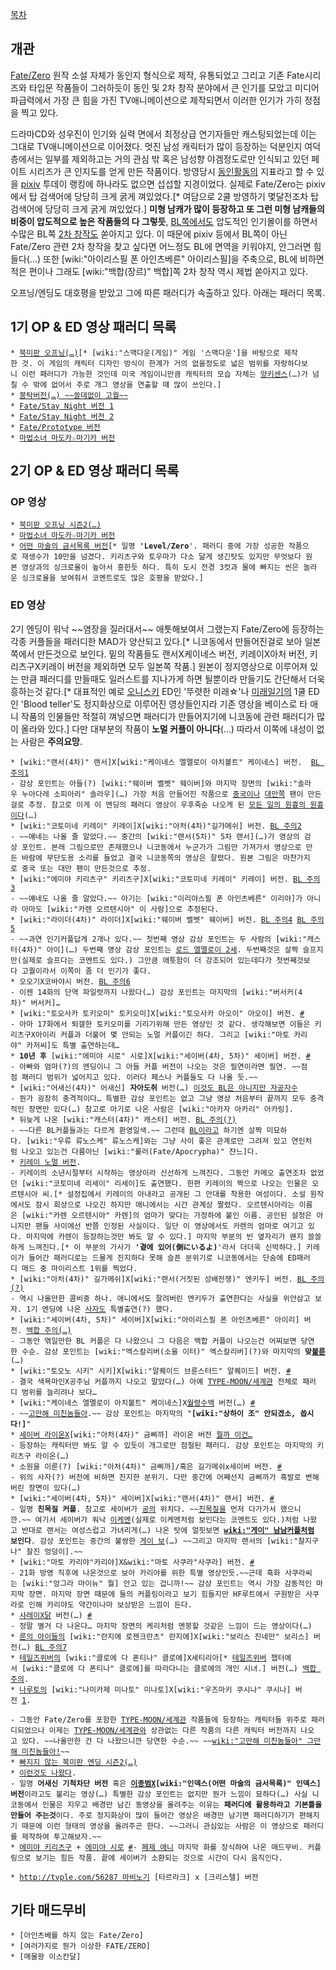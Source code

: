 [[목차]]
== 개관 ==
[[Fate/Zero]] 원작 소설 자체가 동인지 형식으로 제작, 유통되었고 그리고 기존 Fate시리즈와 타입문 작품들이 그러하듯이 동인 및 2차 창작 분야에서 큰 인기를 모았고 미디어 파급력에서 가장 큰 힘을 가진 TV애니메이션으로 제작되면서 이러한 인기가 가히 정점을 찍고 있다.

드라마CD와 성우진이 인기와 실력 면에서 최정상급 연기자들만 캐스팅되었는데 이는 그대로 TV애니메이션으로 이어졌다. 멋진 남성 캐릭터가 많이 등장하는 덕분인지 여덕층에서는 일부를 제외하고는 거의 관심 밖 혹은 남성향 야겜정도로만 인식되고 있던 페이트 시리즈가 큰 인지도를 얻게 만든 작품이다. 방영당시 [[동인]]활동의 지표라고 할 수 있을 [[pixiv]] 투데이 랭킹에 하나라도 없으면 섭섭할 지경이었다. 실제로 Fate/Zero는 pixiv에서 탑 검색어에 당당히 크게 굵게 껴있었다.[* 여담으로 2쿨 방영하기 몇달전조차 탑 검색어에 당당히 크게 굵게 껴있었다.] '''미형 남캐가 많이 등장하고 또 그런 미형 남캐들의 비중이 압도적으로 높은 작품들의 다 그렇듯''', [[BL]]쪽에서도 압도적인 인기몰이를 하면서 수많은 BL쪽 [[2차 창작]]도 쏟아지고 있다. 이 때문에 pixiv 등에서 BL쪽이 아닌 Fate/Zero 관련 2차 창작을 찾고 싶다면 어느정도 BL에 면역을 키워야지, 안그러면 힘들다(…) 또한 [wiki:"아이리스필 폰 아인츠베른" 아이리스필]을 주축으로, BL에 비하면 적은 편이나 그래도 [wiki:"백합(장르)" 백합]쪽 2차 창작 역시 제법 쏟아지고 있다.

오프닝/엔딩도 대호평을 받았고 그에 따른 패러디가 속출하고 있다. 아래는 패러디 목록.

== 1기 OP & ED 영상 패러디 목록 ==
 * [http://nicoviewer.net/sm16100613 북미판 오프닝(…)][* [wiki:"스맥다운(게임)" 게임 '스맥다운']을 바탕으로 제작한 것. 이 게임의 캐릭터 디자인 방식이 한계가 거의 없을정도로 넓은 범위를 자랑하다보니 이런 패러디가 가능한 것인데 미국 게임이니만큼 캐릭터의 모습 자체는 [[양키센스]](…)가 넘칠 수 밖에 없어서 주로 개그 영상을 연출할 때 많이 쓰인다.] 
 * [http://h7097.tistory.com//attachment/cfile1.uf@1770A8384F1F58C2028F2B.swf 붕탁버전(…) ~~쓸데없이 고퀄~~]
 * [http://serviceapi.nmv.naver.com/flash/NFPlayer.swf?vid=5DD17FEC93EEA53D5E9DE7A4F4280A142245&outKey=V1210ae0985696903211220b7933a170cba14cb50e0a5e6faf2b120b7933a170cba14 Fate/Stay Night 버전 1]
 * [http://serviceapi.nmv.naver.com/flash/NFPlayer.swf?vid=CD006B010678BDA57332DEE11D67F75BD088&outKey=V12220aa14c5331ad41941ab575d276bef7238f9712bfad47885e1ab575d276bef723 Fate/Stay Night 버전 2]
 * [http://serviceapi.nmv.naver.com/flash/NFPlayer.swf?vid=17228866C22682D2514DAA0DC5AE67EAFE5F&outKey=V129d144a95800527a1249095c22450b52126da279ba10a0eb9c99095c22450b52126 Fate/Prototype 버전]
 * [http://serviceapi.nmv.naver.com/flash/NFPlayer.swf?vid=2D21E4FFC2693AFB3750A26D7F39FD5EFBC1&outKey=V1210bf11c2740262dd370af7884589909a7fb21b391abf96b3b50af7884589909a7f 마법소녀 마도카☆마기카 버전]

== 2기 OP & ED 영상 패러디 목록 ==
=== OP 영상 ===
 * [http://nicoviewer.net/sm17777385 북미판 오프닝 시즌2(…)]
 * [http://nicoviewer.net/sm17608798 마법소녀 마도카☆마기카 버전]
 * [http://nicoviewer.net/sm17779440 어떤 마술의 금서목록 버전][* 일명 ''''Level/Zero''''. 패러디 중에 가장 성공한 작품으로 재생수가 10만을 넘겼다. 키리츠구와 토우마가 다소 닮게 생긴탓도 있지만 무엇보다 원본 영상과의 싱크로율이 높아서 흥한듯 하다. 특히 도시 전경 3컷과 물에 빠지는 씬은 놀라운 싱크로율을 보여줘서 코멘트로도 많은 호평을 받았다.]

=== ED 영상 ===
2기 엔딩이 워낙 ~~염장을 질러대서~~ 애틋해보여서 그랬는지 Fate/Zero에 등장하는 각종 커플들을 패러디한 MAD가 양산되고 있다.[* 니코동에서 만들어진걸로 보아 일본쪽에서 만든것으로 보인다. 밑의 작품들도 랜서X케이네스 버전, 키레이X아처 버전, 키리츠구X키레이 버전을 제외하면 모두 일본쪽 작품.] 원본이 정지영상으로 이루어져 있는 만큼 패러디를 만들때도 일러스트를 지나가게 하면 될뿐이라 만들기도 간단해서 더욱 흥하는것 같다.[* 대표적인 예로 [[오니스키]] ED인 '뚜렷한 미래☆'나 [[미래일기]]의 1쿨 ED인 'Blood teller'도 정지화상으로 이루어진 영상들인지라 기존 영상을 베이스로 타 애니 작품의 인물들만 적절히 껴넣으면 패러디가 만들어지기에 니코동에 관련 패러디가 많이 올라와 있다.] 다만 대부분의 작품이 '''노멀 커플이 아니다'''(…) 따라서 이쪽에 내성이 없는 사람은 '''주의요망'''.

 * [wiki:"랜서(4차)" 랜서]X[wiki:"케이네스 엘멜로이 아치볼트" 케이네스] 버전.  [http://serviceapi.nmv.naver.com/flash/NFPlayer.swf?vid=39B6A337A628A3EEFD0E6DD63B6B71143D0E&outKey=V12104cc714bd80aa30b7f2189ad789c3fe1171fe21792c38105ff2189ad789c3fe11 BL 주의1] 
 - 감상 포인트는 아들(?) [wiki:"웨이버 벨벳" 웨이버]와 마지막 장면의 [wiki:"솔라우 누아다레 소피아리" 솔라우](…) 가장 처음 만들어진 작품으로 [[중국]]이나 [[대만]]쪽 팬이 만든걸로 추정. 참고로 이게 이 엔딩의 패러디 영상이 우후죽순 나오게 된 [[모든 일의 원흉의 원흉]]이다(…)
 * [wiki:"코토미네 키레이" 키레이]X[wiki:"아처(4차)"길가메쉬] 버전. [http://serviceapi.nmv.naver.com/flash/NFPlayer.swf?vid=4EB7ED9F38B78FE3B9D7A2C4563481153390&outKey=V1210fbbc1a932ef5e5d61d6c4fa5c714b47d4a15099de8a3b8191d6c4fa5c714b47d BL 주의2] 
 - ~~얘네는 나올 줄 알았다.~~ 중간의 [wiki:"랜서(5차)" 5차 랜서](…)가 영상의 감상 포인트. 본래 그림으로만 존재했으나 니코동에서 누군가가 그림만 가져가서 영상으로 만든 바람에 무단도용 소리를 들었고 결국 니코동쪽의 영상은 잘렸다. 원본 그림은 마찬가지로 중국 또는 대만 팬이 만든것으로 추정.
 * [wiki:"에미야 키리츠구" 키리츠구]X[wiki:"코토미네 키레이" 키레이] 버전. [http://nicoviewer.net/sm17622682 BL 주의3] 
 - ~~얘네도 나올 줄 알았다.~~ 아기는 [wiki:"이리야스필 폰 아인츠베른" 이리야]가 아니라 아마도 [wiki:"카렌 오르텐시아" 이 사람]으로 추정된다.
 * [wiki:"라이더(4차)" 라이더]X[wiki:"웨이버 벨벳" 웨이버] 버전. [http://nicoviewer.net/sm17646986 BL 주의4] [http://nicoviewer.net/sm17656511 BL 주의5] 
 - ~~과연 인기커플답게 2개나 있다.~~ 첫번째 영상 감상 포인트는 두 사람의 [wiki:"캐스터(4차)" 아이](…) 두번째 영상 감상 포인트는 [[로드 엘멜로이 2세]]. 두번째것은 살짝 슬프지만(실제로 슬프다는 코멘트도 있다.) 그만큼 애틋함이 더 강조되어 있는데다가 첫번째것보다 고퀄이라서 이쪽이 좀 더 인기가 좋다.
 * 오오기X코바야시 버전. [http://nicoviewer.net/sm17660981 BL 주의6] 
 - 이젠 14화의 단역 파일럿까지 나왔다(…) 감상 포인트는 마지막의 [wiki:"버서커(4차)" 버서커]…
 * [wiki:"토오사카 토키오미" 토키오미]X[wiki:"토오사카 아오이" 아오이] 버전. [http://nicoviewer.net/sm17672580 #]
 - 아마 17화에서 퇴갤한 토키오미를 기리기위해 만든 영상인 것 같다. 생각해보면 이들은 키리츠구X아이리 커플과 더불어 몇 안되는 노멀 커플이긴 하다. 그리고 [wiki:"마토 카리야" 카저씨]도 특별 출연하는데… 
 * '''10년 후''' [wiki:"에미야 시로" 시로]X[wiki:"세이버(4차, 5차)" 세이버] 버전. [http://nicoviewer.net/sm17679519 #] 
 - 아빠와 엄마(?)의 엔딩이니 그 아들 커플 버전이 나오는 것은 필연이라면 필연. ~~점점 패러디 범위가 넓어지고 있다. 이러다 페스나 커플들도 다 나올 듯.~~ 
 * [wiki:"어새신(4차)" 어새신] '''자아도취''' 버전(…) [http://nicoviewer.net/sm17702430 이것도 BL은 아니지만 자공자수] 
 - 뭔가 굉장히 충격적이다… 특별한 감상 포인트는 없고 그냥 영상 처음부터 끝까지 모두 충격적인 장면만 있다(…) 참고로 아기로 나온 사람은 [wiki:"아카자 아카리" 아카링].
 * 뒤늦게 나온 [wiki:"캐스터(4차)" 캐스터] 버전. [http://sso02184.blog.me/120159496358 BL 주의(?)] 
 - ~~다른 BL커플들과는 다르게 환영일색.~~ 그런데 [[BL]]이라고 하기엔 살짝 미묘하다. [wiki:"우류 류노스케" 류노스케]와는 그냥 사이 좋은 관계로만 그려져 있고 연인처럼 나오고 있는건 다름아닌 [wiki:"룰러(Fate/Apocrypha)" 쟌느]다.
 * [http://serviceapi.nmv.naver.com/flash/NFPlayer.swf?vid=DD4AB9FBA55348B71F7F338657EE98C82B52&outKey=V12280b93249bf1439ddfed51fd7a4a9ac4e9128d4228047095a1ed51fd7a4a9ac4e9 키레이 노멀 버전]. 
 - 키레이의 소년시절부터 시작하는 영상이라 신선하게 느껴진다. 그동안 카메오 출연조차 없었던 [wiki:"코토미네 리세이" 리세이]도 출연했다. 한편 키레이의 짝으로 나오는 인물은 오르텐시아 씨.[* 설정집에서 키레이의 아내라고 공개된 그 안대를 착용한 여성이다. 소설 원작에서도 잠시 회상으로 나오긴 하지만 애니에서는 시간 관계상 짤렸다. 오르텐시아라는 이름은 [wiki:"카렌 오르텐시아" 카렌]의 엄마가 맞다는 가정하에 붙인 이름. 공인된 설정은 아니지만 팬들 사이에선 반쯤 인정된 사실이다. 일단 이 영상에서도 카렌의 엄마로 여기고 있다. 마지막에 카렌이 등장하는것만 봐도 알 수 있다.] 마지막 부분의 빈 옆자리가 왠지 쓸쓸하게 느껴진다.[* 이 부분의 가사가 ''''곁에 있어(側にいるよ)''''라서 더더욱 신박하다.] 키레이가 들어간 패러디로는 드물게 진지하다 못해 슬픈 분위기로 니코동에서는 단숨에 ED패러디 매드 중 마이리스트 1위를 찍었다.
 * [wiki:"아처(4차)" 길가메쉬]X[wiki:"랜서(거짓된 성배전쟁)" 엔키두] 버전. [http://nicoviewer.net/sm17746602 BL 주의(?)]
 - 역시 나올만한 콤비중 하나. 애니에서도 잘려버린 엔키두가 출연한다는 사실을 위안삼고 보자. 1기 엔딩에 나온 [[사자]]도 특별출연(?) 했다.
 * [wiki:"세이버(4차, 5차)" 세이버]X[wiki:"아이리스필 폰 아인츠베른" 아이리] 버전. [http://nicoviewer.net/sm17857012 백합 주의(…)]
 - 그동안 엮일만한 BL 커플은 다 나왔으니 그 다음은 백합 커플이 나오는건 어찌보면 당연한 수순. 감상 포인트는 [wiki:"엑스칼리버(소울 이터)" 엑스칼리버](?)와 마지막의 '''맞[[불륜]]'''(…)
 * [wiki:"토오노 시키" 시키]X[wiki:"알퀘이드 브륜스터드" 알퀘이드] 버전. [http://nicoviewer.net/sm17762988 #]
 - 결국 색욕마인X공주님 커플까지 나오고 말았다(…) 아예 [[TYPE-MOON/세계관]] 전체로 패러디 범위를 늘리려나 보다…
 * [wiki:"케이네스 엘멜로이 아치볼트" 케이네스]X[[월령수액]] 버전(…) [http://nicoviewer.net/sm17781561 #] 
 - ~~[[고만해 미친놈들아]].~~ 감상 포인트는 마지막의 "'''[wiki:"상하이 조" 안되겠소, 쏩시다!]'''"
 * [[세이버 라이온]]X[wiki:"아처(4차)" 금삐까] 라이온 버전 [http://nicoviewer.net/sm17739321 뭘까 이건…] 
 - 등장하는 캐릭터만 봐도 알 수 있듯이 개그로만 점철된 패러디. 감상 포인트는 마지막의 키리츠구 라이온(…)
 * 소원을 이룬(?) [wiki:"아처(4차)" 금삐까]/혹은 길가메쉬x세이버 버전. [http://nicoviewer.net/sm17818011 #]
 - 위의 사자(?) 버전에 비하면 진지한 분위기. 다만 중간에 어째선지 금삐까가 흑발로 변해버린 장면이 있다(…)
 * [wiki:"세이버(4차, 5차)" 세이버]X[wiki:"랜서(4차)" 랜서] 버전. [http://nicoviewer.net/sm17823437 #] 
 - 일명 '''친목질 커플'''. 참고로 세이버가 [[공]]의 위치다. ~~[[친목질]]을 먼저 다가가서 했으니깐.~~ 여기서 세이버가 워낙 [[이케멘]](실제로 이케멘처럼 보인다는 코멘트도 있다.)처럼 나왔고 반대로 랜서는 여성스럽고 가녀리게(…) 나온 탓에 얼핏보면 '''[[wiki:"게이" 남남커플]]처럼 보인다'''. 감상 포인트는 중간의 불쌍한 [[게이 보]](…) ~~그리고 마지막 랜서의 [wiki:"찰지구나" 찰진 엉덩이].~~
 * [wiki:"마토 카리야"카리야]X&wiki:"마토 사쿠라"사쿠라] 버전. [http://serviceapi.nmv.naver.com/flash/NFPlayer.swf?vid=A97479CD697C08D06BE3D2BBA0CDB8523730&outKey=V123610117b2faa0b0f36cc6a571ffcfab8ac8f6d3aa4a9090429cc6a571ffcfab8ac #] 
 - 21화 방영 직후에 나온것으로 보아 카리야를 위한 특별 영상인듯.~~근데 흑화 사쿠라씨는 [wiki:"앙그라 마이뉴" 뭘] 안고 있는 겁니까!~~ 감상 포인트는 역시 가장 감동적인 마지막 장면. 마지막 장면 때문에 둘의 커플링이라고 보기 힘들지만 HF루트에서 구원받은 사쿠라로 인해 카리야도 약간이나마 보상받은 느낌이 든다.
 * [[샤레이]]X[[닭]] 버전(…) [http://nicoviewer.net/sm17996280 #]
 - 정말 별거 다 나온다… 마지막 장면의 케리처럼 멘붕할 것같은 느낌이 드는 영상이다(…)
 * [[룬의 아이들]]의 [wiki:"란지에 로젠크란츠" 란지에]X[wiki:"보리스 진네만" 보리스] 버전(…) [http://nicoviewer.net/sm17810544 BL 주의7]
 * [[테일즈위버]]의 [wiki:"클로에 다 폰티나" 클로에]X세티리아[* [[테일즈위버]] 챕터에서 [wiki:"클로에 다 폰티나" 클로에]를 따라다니는 클로에의 개인 시녀.] 버전(…) [http://nicoviewer.net/sm17751698 백합 주의]. 
 * [[나루토]]의 [wiki:"나미카제 미나토" 미나토]X[wiki:"우즈마키 쿠시나" 쿠시나] 버전 [http://nicoviewer.net/sm19089535]. 

 - 그동안 Fate/Zero를 포함한 [[TYPE-MOON/세계관]] 작품들에 등장하는 캐릭터들 위주로 패러디되었으나 이제는 [[TYPE-MOON/세계관]]와 상관없는 다른 작품의 다른 캐릭터 버전까지 나오고 있다. ~~나올만한 건 다 나왔으니깐 당연한 수순.~~ ~~[[wiki:"고만해 미친놈들아" 그만해 미친놈들아!]]~~
 * [http://nicoviewer.net/sm17729617 빠지지 않는 북미판 엔딩 시즌2(…)]
 * [http://nicoviewer.net/sm17723444 이런것도 나왔다]. 
 - 일명 '''어새신 기척차단 버전''' 혹은 '''[[이종범]]X[wiki:"인덱스(어떤 마술의 금서목록)" 인덱스] 버전'''이라고도 불리는 영상(…) 특별한 감상 포인트는 없지만 뭔가 느낌이 묘하다(…) 사실 니코동에서 인물은 지우고 배경만 남긴 동영상을 올려주는 이유는 '''패러디에 활용하라고 기본틀을 만들어 주는것'''이다. 주로 정지화상이 많이 들어간 영상은 배경만 남기면 패러디하기가 편해지기 때문에 이런 형태의 영상을 올려주곤 한다. ~~그러니 관심있는 사람은 이 영상으로 패러디를 제작하여 투고해보자.~~
 * [[에미야 키리츠구]] + [[에미야 시로]] [http://blog.naver.com/uryyyy?Redirect=Log&logNo=120162537424 #]- [[페제 애니]] 마지막 화를 장식하여 나온 매드무비. 커플링으로 보기는 힘든 작품. 끝에 세이버가 소환되는 것으로 시간이 다시 움직인다.

 * [[http://tvple.com/56287 마비노기]] [타르라크] x [크리스텔] 버전

== 기타 매드무비 ==
 * [아인츠베를 하지 않는 Fate/Zero]
 * [여러가지로 뭔가 이상한 FATE/ZERO]
 * [매물왕 이스칸달]

